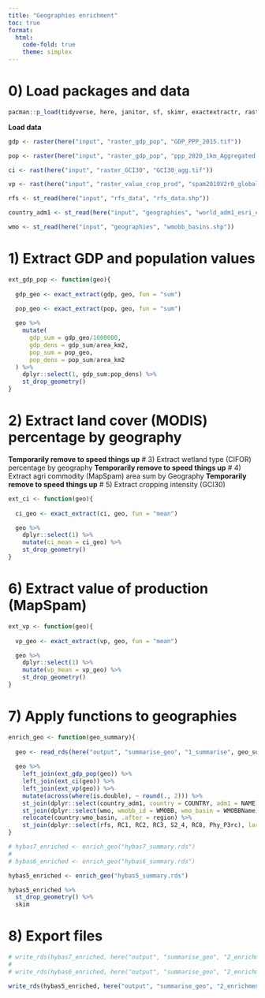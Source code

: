 ```yaml
---
title: "Geographies enrichment"
toc: true
format:
  html: 
    code-fold: true
    theme: simplex
---
```


# 0) Load packages and data

```r
pacman::p_load(tidyverse, here, janitor, sf, skimr, exactextractr, raster, terra)
```

**Load data**

```r
gdp <- raster(here("input", "raster_gdp_pop", "GDP_PPP_2015.tif"))

pop <- raster(here("input", "raster_gdp_pop", "ppp_2020_1km_Aggregated.tif"))

ci <- rast(here("input", "raster_GCI30", "GCI30_agg.tif"))

vp <- rast(here("input", "raster_value_crop_prod", "spam2010V2r0_global_V_agg_VP_CROP_A.tif"))

rfs <- st_read(here("input", "rfs_data", "rfs_data.shp"))

country_adm1 <- st_read(here("input", "geographies", "world_adm1_esri_edited_diss.shp"))

wmo <- st_read(here("input", "geographies", "wmobb_basins.shp"))
```

# 1) Extract GDP and population values

```r
ext_gdp_pop <- function(geo){
  
  gdp_geo <- exact_extract(gdp, geo, fun = "sum")
  
  pop_geo <- exact_extract(pop, geo, fun = "sum")

  geo %>%
    mutate(
      gdp_sum = gdp_geo/1000000,
      gdp_dens = gdp_sum/area_km2,
      pop_sum = pop_geo,
      pop_dens = pop_sum/area_km2
  ) %>%
    dplyr::select(1, gdp_sum:pop_dens) %>%
    st_drop_geometry()
}
```

# 2) Extract land cover (MODIS) percentage by geography

**Temporarily remove to speed things up** \# 3) Extract wetland type (CIFOR) percentage by geography **Temporarily remove to speed things up** \# 4) Extract agri commodity (MapSpam) area sum by Geography **Temporarily remove to speed things up** \# 5) Extract cropping intensity (GCI30)

```r
ext_ci <- function(geo){
  
  ci_geo <- exact_extract(ci, geo, fun = "mean")

  geo %>% 
    dplyr::select(1) %>%
    mutate(ci_mean = ci_geo) %>%
    st_drop_geometry()
}
```

# 6) Extract value of production (MapSpam)

```r
ext_vp <- function(geo){
  
  vp_geo <- exact_extract(vp, geo, fun = "mean")

  geo %>% 
    dplyr::select(1) %>%
    mutate(vp_mean = vp_geo) %>%
    st_drop_geometry()
}
```

# 7) Apply functions to geographies

```r
enrich_geo <- function(geo_summary){
  
  geo <- read_rds(here("output", "summarise_geo", "1_summarise", geo_summary))
  
  geo %>%
    left_join(ext_gdp_pop(geo)) %>%
    left_join(ext_ci(geo)) %>%
    left_join(ext_vp(geo)) %>%
    mutate(across(where(is.double), ~ round(., 2))) %>%
    st_join(dplyr::select(country_adm1, country = COUNTRY, adm1 = NAME), largest = TRUE) %>%
    st_join(dplyr::select(wmo, wmobb_id = WMOBB, wmo_basin = WMOBBName), largest = TRUE) %>%
    relocate(country:wmo_basin, .after = region) %>%
    st_join(dplyr::select(rfs, RC1, RC2, RC3, S2_4, RC8, Phy_P3rc), largest = TRUE)
}
```

```r
# hybas7_enriched <- enrich_geo("hybas7_summary.rds")
# 
# hybas6_enriched <- enrich_geo("hybas6_summary.rds")

hybas5_enriched <- enrich_geo("hybas5_summary.rds")
```

```r
hybas5_enriched %>% 
  st_drop_geometry() %>%
  skim
```

# 8) Export files

```r
# write_rds(hybas7_enriched, here("output", "summarise_geo", "2_enrichment", "final", "hybas7_enriched.rds"))
# 
# write_rds(hybas6_enriched, here("output", "summarise_geo", "2_enrichment", "final", "hybas6_enriched.rds"))

write_rds(hybas5_enriched, here("output", "summarise_geo", "2_enrichment", "final", "hybas5_enriched.rds"))
```

